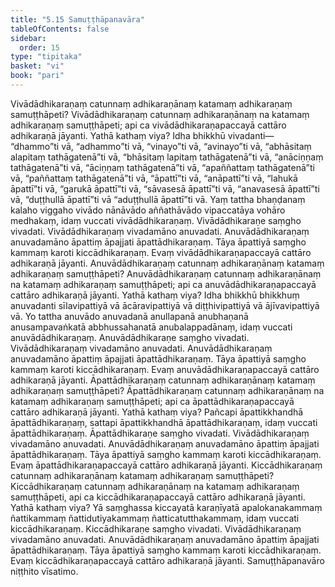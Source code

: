 ```yaml
---
title: "5.15 Samuṭṭhāpanavāra"
tableOfContents: false
sidebar:
  order: 15
type: "tipitaka"
basket: "vi"
book: "pari"
---
```



<DynamicBreadcrumb />

<Division number="314" book="pari" e="ch" v="5" p="202">

<Paragraph number="1388" book="pari">
Vivādādhikaraṇaṃ catunnaṃ adhikaraṇānaṃ katamaṃ adhikaraṇaṃ samuṭṭhāpeti? Vivādādhikaraṇaṃ catunnaṃ adhikaraṇānaṃ na katamaṃ adhikaraṇaṃ samuṭṭhāpeti; api ca vivādādhikaraṇapaccayā cattāro adhikaraṇā jāyanti. Yathā kathaṃ viya? Idha bhikkhū vivadanti—  “dhammo”ti vā, “adhammo”ti vā, “vinayo”ti vā, “avinayo”ti vā, “abhāsitaṃ alapitaṃ tathāgatenā”ti vā, “bhāsitaṃ lapitaṃ tathāgatenā”ti vā, “anāciṇṇaṃ tathāgatenā”ti vā, “āciṇṇaṃ tathāgatenā”ti vā, “apaññattaṃ tathāgatenā”ti vā, “paññattaṃ tathāgatenā”ti vā, “āpattī”ti vā, “anāpattī”ti vā, “lahukā āpattī”ti vā, “garukā āpattī”ti vā, “sāvasesā āpattī”ti vā, “anavasesā āpattī”ti vā, “duṭṭhullā āpattī”ti vā “aduṭṭhullā āpattī”ti vā. Yaṃ tattha bhaṇḍanaṃ kalaho viggaho vivādo nānāvādo aññathāvādo vipaccatāya vohāro medhakaṃ, idaṃ vuccati vivādādhikaraṇaṃ. Vivādādhikaraṇe saṃgho vivadati. Vivādādhikaraṇaṃ vivadamāno anuvadati. Anuvādādhikaraṇaṃ anuvadamāno āpattiṃ āpajjati āpattādhikaraṇaṃ. Tāya āpattiyā saṃgho kammaṃ karoti kiccādhikaraṇaṃ. Evaṃ vivādādhikaraṇapaccayā cattāro adhikaraṇā jāyanti.
</Paragraph>

</Division>
<Division number="315" book="pari" e="ch" v="5" p="203">

<Paragraph number="1389" book="pari">
Anuvādādhikaraṇaṃ catunnaṃ adhikaraṇānaṃ katamaṃ adhikaraṇaṃ samuṭṭhāpeti? Anuvādādhikaraṇaṃ catunnaṃ adhikaraṇānaṃ na katamaṃ adhikaraṇaṃ samuṭṭhāpeti; api ca anuvādādhikaraṇapaccayā cattāro adhikaraṇā jāyanti. Yathā kathaṃ viya? Idha bhikkhū bhikkhuṃ anuvadanti sīlavipattiyā vā ācāravipattiyā vā diṭṭhivipattiyā vā ājīvavipattiyā vā. Yo tattha anuvādo anuvadanā anullapanā anubhaṇanā anusampavaṅkatā abbhussahanatā anubalappadānaṃ, idaṃ vuccati anuvādādhikaraṇaṃ. Anuvādādhikaraṇe saṃgho vivadati. Vivādādhikaraṇaṃ vivadamāno anuvadati. Anuvādādhikaraṇaṃ anuvadamāno āpattiṃ āpajjati āpattādhikaraṇaṃ. Tāya āpattiyā saṃgho kammaṃ karoti kiccādhikaraṇaṃ. Evaṃ anuvādādhikaraṇapaccayā cattāro adhikaraṇā jāyanti.
</Paragraph>

</Division>
<Division number="316" book="pari" e="ch" v="5" p="203">

<Paragraph number="1390" book="pari">
Āpattādhikaraṇaṃ catunnaṃ adhikaraṇānaṃ katamaṃ adhikaraṇaṃ samuṭṭhāpeti? Āpattādhikaraṇaṃ catunnaṃ adhikaraṇānaṃ na katamaṃ adhikaraṇaṃ samuṭṭhāpeti; api ca āpattādhikaraṇapaccayā cattāro adhikaraṇā jāyanti. Yathā kathaṃ viya? Pañcapi āpattikkhandhā āpattādhikaraṇaṃ, sattapi āpattikkhandhā āpattādhikaraṇaṃ, idaṃ vuccati āpattādhikaraṇaṃ. Āpattādhikaraṇe saṃgho vivadati. Vivādādhikaraṇaṃ vivadamāno anuvadati. Anuvādādhikaraṇaṃ anuvadamāno āpattiṃ āpajjati āpattādhikaraṇaṃ. Tāya āpattiyā saṃgho kammaṃ karoti kiccādhikaraṇaṃ. Evaṃ āpattādhikaraṇapaccayā cattāro adhikaraṇā jāyanti.
</Paragraph>

</Division>
<Division number="317" book="pari" e="ch" v="5" p="204">

<Paragraph number="1391" book="pari">
Kiccādhikaraṇaṃ catunnaṃ adhikaraṇānaṃ katamaṃ adhikaraṇaṃ samuṭṭhāpeti? Kiccādhikaraṇaṃ catunnaṃ adhikaraṇānaṃ na katamaṃ adhikaraṇaṃ samuṭṭhāpeti, api ca kiccādhikaraṇapaccayā cattāro adhikaraṇā jāyanti. Yathā kathaṃ viya? Yā saṃghassa kiccayatā karaṇīyatā apalokanakammaṃ ñattikammaṃ ñattidutiyakammaṃ ñatticatutthakammaṃ, idaṃ vuccati kiccādhikaraṇaṃ. Kiccādhikaraṇe saṃgho vivadati. Vivādādhikaraṇaṃ vivadamāno anuvadati. Anuvādādhikaraṇaṃ anuvadamāno āpattiṃ āpajjati āpattādhikaraṇaṃ. Tāya āpattiyā saṃgho kammaṃ karoti kiccādhikaraṇaṃ. Evaṃ kiccādhikaraṇapaccayā cattāro adhikaraṇā jāyanti.

</Paragraph>
</Division>

<Paragraph number="1392" type="center" book="pari">
Samuṭṭhāpanavāro niṭṭhito vīsatimo.
</Paragraph>